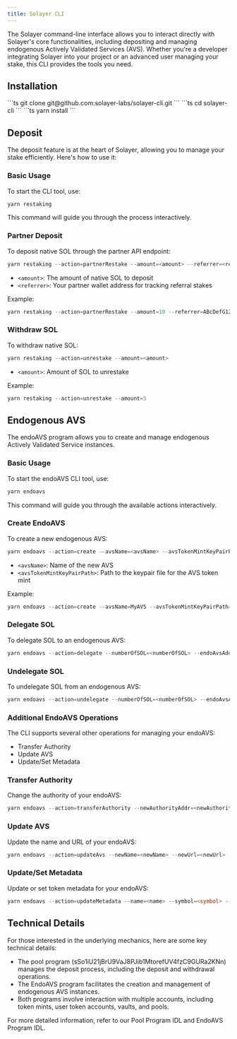 ```yaml
---
title: Solayer CLI
---
```


The Solayer command-line interface allows you to interact directly with Solayer's core functionalities, including depositing and managing endogenous Actively Validated Services (AVS). Whether you're a developer integrating Solayer into your project or an advanced user managing your stake, this CLI provides the tools you need.

## Installation

<Steps>
  <Step title="Clone the repository">
      ```ts
      git clone git@github.com:solayer-labs/solayer-cli.git
      ```
  </Step>
  <Step title="Navigate to the project directory">
      ```ts
      cd solayer-cli
      ```
  </Step>
  <Step title="Install the dependencies">
      ```ts
      yarn install
      ```
  </Step>
</Steps>

## Deposit

The deposit feature is at the heart of Solayer, allowing you to manage your stake efficiently. Here's how to use it:

### Basic Usage

To start the CLI tool, use:

```ts
yarn restaking
```

This command will guide you through the process interactively.

### Partner Deposit

To deposit native SOL through the partner API endpoint:

```ts
yarn restaking --action=partnerRestake --amount=<amount> --referrer=<referrer>
```

- `<amount>`: The amount of native SOL to deposit
- `<referrer>`: Your partner wallet address for tracking referral stakes

Example:

```ts
yarn restaking --action=partnerRestake --amount=10 --referrer=ABcDefG123456789
```

### Withdraw SOL

To withdraw native SOL:

```ts
yarn restaking --action=unrestake --amount=<amount>
```

- `<amount>`: Amount of SOL to unrestake

Example:

```ts
yarn restaking --action=unrestake --amount=5
```

## Endogenous AVS 

The endoAVS program allows you to create and manage endogenous Actively Validated Service instances.

### Basic Usage

To start the endoAVS CLI tool, use:

```ts
yarn endoavs
```

This command will guide you through the available actions interactively.

### Create EndoAVS

To create a new endogenous AVS:

```ts
yarn endoavs --action=create --avsName=<avsName> --avsTokenMintKeyPairPath=<avsTokenMintKeyPairPath>
```

- `<avsName>`: Name of the new AVS
- `<avsTokenMintKeyPairPath>`: Path to the keypair file for the AVS token mint

Example:

```ts
yarn endoavs --action=create --avsName=MyAVS --avsTokenMintKeyPairPath=./my-avs-token-mint-keypair.json
```

### Delegate SOL

To delegate SOL to an endogenous AVS:

```ts
yarn endoavs --action=delegate --numberOfSOL=<numberOfSOL> --endoAvsAddress=<endoAvsAddress>
```

### Undelegate SOL

To undelegate SOL from an endogenous AVS:

```ts
yarn endoavs --action=undelegate --numberOfSOL=<numberOfSOL> --endoAvsAddress=<endoAvsAddress>
```

### Additional EndoAVS Operations

The CLI supports several other operations for managing your endoAVS:

- Transfer Authority
- Update AVS
- Update/Set Metadata

### Transfer Authority

Change the authority of your endoAVS:

```ts
yarn endoavs --action=transferAuthority --newAuthorityAddr=<newAuthorityAddr> --endoAvsAddress=<endoAvsAddress>
```

### Update AVS

Update the name and URL of your endoAVS:

```ts
yarn endoavs --action=updateAvs --newName=<newName> --newUrl=<newUrl> --endoAvsAddress=<endoAvsAddress>
```

### Update/Set Metadata

Update or set token metadata for your endoAVS:

```ts
yarn endoavs --action=updateMetadata --name=<name> --symbol=<symbol> --uri=<uri> --endoAvsAddress=<endoAvsAddress>
```

## Technical Details

For those interested in the underlying mechanics, here are some key technical details:

- The pool program (sSo1iU21jBrU9VaJ8PJib1MtorefUV4fzC9GURa2KNn) manages the deposit process, including the deposit and withdrawal operations.
- The EndoAVS program facilitates the creation and management of endogenous AVS instances.
- Both programs involve interaction with multiple accounts, including token mints, user token accounts, vaults, and pools.

For more detailed information, refer to our Pool Program IDL and EndoAVS Program IDL.



